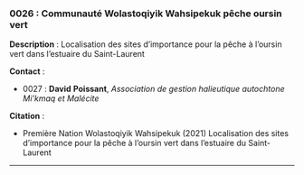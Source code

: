### 0026 : Communauté Wolastoqiyik Wahsipekuk pêche oursin vert {-}

<!-- -------------------------------------------------- -->
**Description** : Localisation des sites d'importance pour la pêche à l'oursin vert dans l'estuaire du Saint-Laurent

<!-- -------------------------------------------------- -->


<!-- -------------------------------------------------- -->



<!-- -------------------------------------------------- -->
**Contact** :


  - 0027 : **David** **Poissant**, *Association de gestion halieutique autochtone Mi'kmaq et Malécite*



<!-- -------------------------------------------------- -->
**Citation** :


  - Première Nation Wolastoqiyik Wahsipekuk (2021) Localisation des sites d'importance pour la pêche à l'oursin vert dans l'estuaire du Saint-Laurent




<!-- -------------------------------------------------- -->




<hr>
<br>
